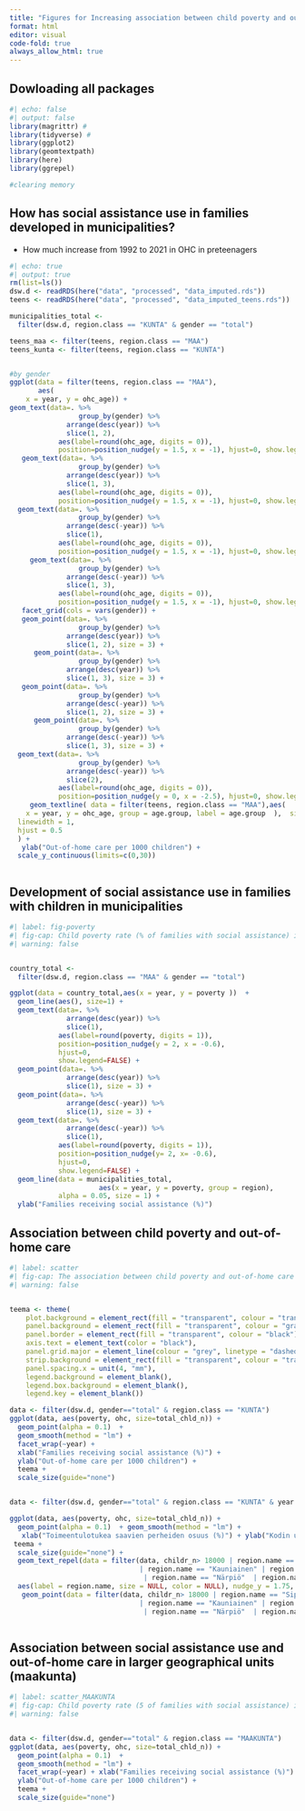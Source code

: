 ```yaml
---
title: "Figures for Increasing association between child poverty and out-of-home care"
format: html
editor: visual
code-fold: true
always_allow_html: true
---
```


## Dowloading all packages

```r
#| echo: false
#| output: false
library(magrittr) #
library(tidyverse) #
library(ggplot2)
library(geomtextpath)
library(here)
library(ggrepel)

#clearing memory

```

## How has social assistance use in families developed in municipalities?

-   How much increase from 1992 to 2021 in OHC in preteenagers

```r
#| echo: true
#| output: true
rm(list=ls())
dsw.d <- readRDS(here("data", "processed", "data_imputed.rds"))
teens <- readRDS(here("data", "processed", "data_imputed_teens.rds"))

municipalities_total <-  
  filter(dsw.d, region.class == "KUNTA" & gender == "total")

teens_maa <- filter(teens, region.class == "MAA")
teens_kunta <- filter(teens, region.class == "KUNTA")


#by gender
ggplot(data = filter(teens, region.class == "MAA"),
       aes(
    x = year, y = ohc_age)) +
geom_text(data=. %>% 
                 group_by(gender) %>% 
              arrange(desc(year)) %>% 
              slice(1, 2), 
            aes(label=round(ohc_age, digits = 0)), 
            position=position_nudge(y = 1.5, x = -1), hjust=0, show.legend=FALSE) + 
   geom_text(data=. %>% 
                 group_by(gender) %>% 
              arrange(desc(year)) %>% 
              slice(1, 3), 
            aes(label=round(ohc_age, digits = 0)), 
            position=position_nudge(y = 1.5, x = -1), hjust=0, show.legend=FALSE) + 
  geom_text(data=. %>% 
                 group_by(gender) %>% 
              arrange(desc(-year)) %>% 
              slice(1), 
            aes(label=round(ohc_age, digits = 0)), 
            position=position_nudge(y = 1.5, x = -1), hjust=0, show.legend=FALSE)  +  
     geom_text(data=. %>% 
                 group_by(gender) %>% 
              arrange(desc(-year)) %>% 
              slice(1, 3), 
            aes(label=round(ohc_age, digits = 0)), 
            position=position_nudge(y = 1.5, x = -1), hjust=0, show.legend=FALSE)  +  
   facet_grid(cols = vars(gender)) +   
   geom_point(data=. %>% 
                 group_by(gender) %>% 
              arrange(desc(year)) %>% 
              slice(1, 2), size = 3) + 
      geom_point(data=. %>% 
                 group_by(gender) %>% 
              arrange(desc(year)) %>% 
              slice(1, 3), size = 3) + 
   geom_point(data=. %>% 
                 group_by(gender) %>% 
              arrange(desc(-year)) %>% 
              slice(1, 2), size = 3) +
      geom_point(data=. %>% 
                 group_by(gender) %>% 
              arrange(desc(-year)) %>% 
              slice(1, 3), size = 3) +
  geom_text(data=. %>% 
                 group_by(gender) %>% 
              arrange(desc(-year)) %>% 
              slice(2), 
            aes(label=round(ohc_age, digits = 0)), 
            position=position_nudge(y = 0, x = -2.5), hjust=0, show.legend=FALSE) +  
     geom_textline( data = filter(teens, region.class == "MAA"),aes(
    x = year, y = ohc_age, group = age.group, label = age.group  ),  size = 4,
  linewidth = 1,
  hjust = 0.5
  ) + 
   ylab("Out-of-home care per 1000 children") +
  scale_y_continuous(limits=c(0,30))



```

## Development of social assistance use in families with children in municipalities

```r
#| label: fig-poverty
#| fig-cap: Child poverty rate (% of families with social assistance) in Finnish municipalities between 1992 and 2021.
#| warning: false 


country_total <-  
  filter(dsw.d, region.class == "MAA" & gender == "total")

ggplot(data = country_total,aes(x = year, y = poverty ))  +
  geom_line(aes(), size=1) +
  geom_text(data=. %>% 
              arrange(desc(year)) %>% 
              slice(1), 
            aes(label=round(poverty, digits = 1)), 
            position=position_nudge(y = 2, x = -0.6), 
            hjust=0, 
            show.legend=FALSE) + 
  geom_point(data=. %>% 
              arrange(desc(year)) %>% 
              slice(1), size = 3) + 
  geom_point(data=. %>% 
              arrange(desc(-year)) %>% 
              slice(1), size = 3) + 
  geom_text(data=. %>% 
              arrange(desc(-year)) %>% 
              slice(1), 
            aes(label=round(poverty, digits = 1)), 
            position=position_nudge(y= 2, x= -0.6), 
            hjust=0, 
            show.legend=FALSE) + 
  geom_line(data = municipalities_total, 
                      aes(x = year, y = poverty, group = region), 
            alpha = 0.05, size = 1) + 
  ylab("Families receiving social assistance (%)") 

```

## Association between child poverty and out-of-home care

```r
#| label: scatter
#| fig-cap: The association between child poverty and out-of-home care placement rates in Finnish municipalities in 1992 - 2021
#| warning: false 


teema <- theme(
    plot.background = element_rect(fill = "transparent", colour = "transparent"),
    panel.background = element_rect(fill = "transparent", colour = "gray"),
    panel.border = element_rect(fill = "transparent", colour = "black"),
    axis.text = element_text(color = "black"),
    panel.grid.major = element_line(colour = "grey", linetype = "dashed"),
    strip.background = element_rect(fill = "transparent", colour = "transparent"),
    panel.spacing.x = unit(4, "mm"),
    legend.background = element_blank(),
    legend.box.background = element_blank(),
    legend.key = element_blank())

data <- filter(dsw.d, gender=="total" & region.class == "KUNTA")
ggplot(data, aes(poverty, ohc, size=total_chld_n)) +
  geom_point(alpha = 0.1)  + 
  geom_smooth(method = "lm") +
  facet_wrap(~year) + 
  xlab("Families receiving social assistance (%)") + 
  ylab("Out-of-home care per 1000 children") +
  teema + 
  scale_size(guide="none") 


data <- filter(dsw.d, gender=="total" & region.class == "KUNTA" & year == 2020)

ggplot(data, aes(poverty, ohc, size=total_chld_n)) +
  geom_point(alpha = 0.1)  + geom_smooth(method = "lm") +
   xlab("Toimeentulotukea saavien perheiden osuus (%)") + ylab("Kodin ulkopuolella per 1000 lasta") +
 teema + 
  scale_size(guide="none") +
  geom_text_repel(data = filter(data, childr_n> 18000 | region.name == "Sipoo" | region.name == "Lieksa"
                                | region.name == "Kauniainen" | region.name == "Lieto"
                                 | region.name == "Närpiö"  | region.name == "Kemi"), 
  aes(label = region.name, size = NULL, color = NULL), nudge_y = 1.75, box.padding = 0.5, max.overlaps = Inf) + 
   geom_point(data = filter(data, childr_n> 18000 | region.name == "Sipoo" | region.name == "Lieksa"
                                | region.name == "Kauniainen" | region.name == "Lieto"
                                 | region.name == "Närpiö"  | region.name == "Kemi"), color = "grey50")



```

## Association between social assistance use and out-of-home care in larger geographical units (maakunta)

```r
#| label: scatter_MAAKUNTA
#| fig-cap: Child poverty rate (5 of families with social assistance) in Finnish municipalities between 1992 and 2020.
#| warning: false 


data <- filter(dsw.d, gender=="total" & region.class == "MAAKUNTA")
ggplot(data, aes(poverty, ohc, size=total_chld_n)) +     
  geom_point(alpha = 0.1)  + 
  geom_smooth(method = "lm") +
  facet_wrap(~year) + xlab("Families receiving social assistance (%)") + 
  ylab("Out-of-home care per 1000 children") +
  teema + 
  scale_size(guide="none")

```
